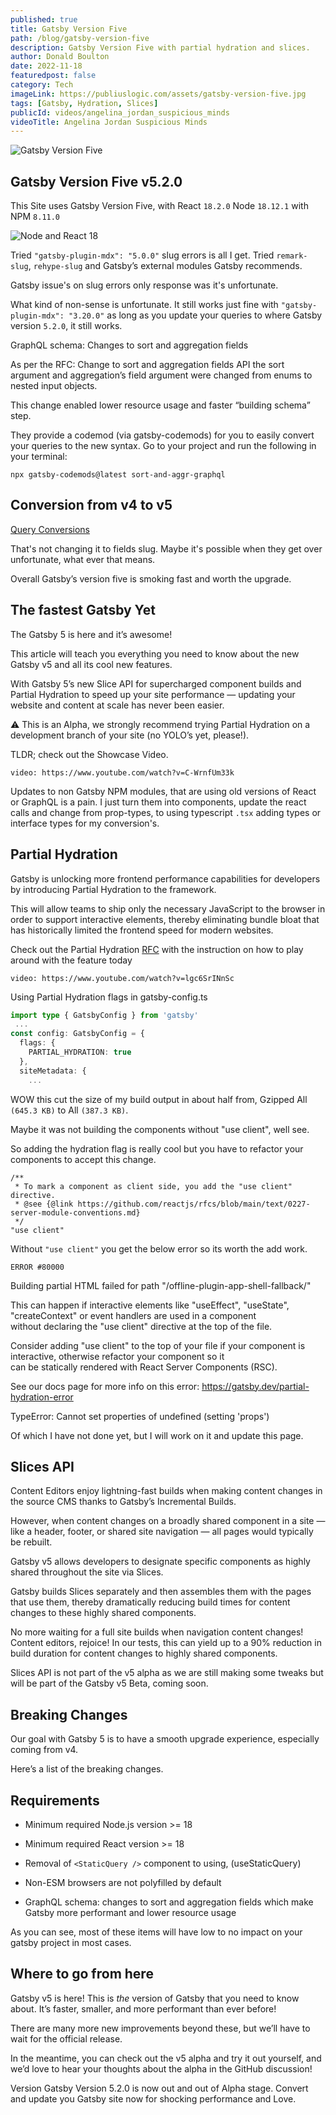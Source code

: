 ```yaml
---
published: true
title: Gatsby Version Five
path: /blog/gatsby-version-five
description: Gatsby Version Five with partial hydration and slices.
author: Donald Boulton
date: 2022-11-18
featuredpost: false
category: Tech
imageLink: https://publiuslogic.com/assets/gatsby-version-five.jpg
tags: [Gatsby, Hydration, Slices]
publicId: videos/angelina_jordan_suspicious_minds
videoTitle: Angelina Jordan Suspicious Minds
---
```


![Gatsby Version Five](../../../static/assets/gatsby-version-five.jpg)

## Gatsby Version Five v5.2.0

This Site uses Gatsby Version Five, with React `18.2.0` Node `18.12.1` with NPM `8.11.0`

![Node and React 18](../../../static/img/Node-and-React-18.png)

Tried `"gatsby-plugin-mdx": "5.0.0"` slug errors is all I get. Tried `remark-slug`, `rehype-slug` and Gatsby’s external modules Gatsby recommends.

Gatsby issue's on slug errors only response was it's unfortunate.

What kind of non-sense is unfortunate. It still works just fine with `"gatsby-plugin-mdx": "3.20.0"` as long as you update your queries to where Gatsby version `5.2.0`, it still works.

GraphQL schema: Changes to sort and aggregation fields

As per the RFC: Change to sort and aggregation fields API the sort argument and aggregation’s field argument were changed from enums to nested input objects. 

This change enabled lower resource usage and faster “building schema” step.

They provide a codemod (via gatsby-codemods) for you to easily convert your queries to the new syntax. Go to your project and run the following in your terminal:

```tsx:title=Codemods
npx gatsby-codemods@latest sort-and-aggr-graphql
```

## Conversion from v4 to v5

<Section>

[Query Conversions](https://www.gatsbyjs.com/docs/reference/release-notes/migrating-from-v4-to-v5/)

That's not changing it to fields slug. Maybe it's possible when they get over unfortunate, what ever that means.

Overall Gatsby’s version five is smoking fast and worth the upgrade.

</Section>

<Section>

## The fastest Gatsby Yet

The Gatsby 5 is here and it’s awesome! 

This article will teach you everything you need to know about the new Gatsby v5 and all its cool new features.

With Gatsby 5’s new Slice API for supercharged component builds and Partial Hydration to speed up your site performance — updating your website and content at scale has never been easier.

⚠️ This is an Alpha, we strongly recommend trying Partial Hydration on a development branch of your site (no YOLO’s yet, please!).

TLDR; check out the Showcase Video.

</Section>

<Section>

`video: https://www.youtube.com/watch?v=C-WrnfUm33k`

</Section>

<Section>

Updates to non Gatsby NPM modules, that are using old versions of React or GraphQL is a pain. I just turn them into components, update the react calls and change from prop-types, to using typescript `.tsx` adding types or interface types for my conversion's.

</Section>

## Partial Hydration

<Section>

Gatsby is unlocking more frontend performance capabilities for developers by introducing Partial Hydration to the framework. 

This will allow teams to ship only the necessary JavaScript to the browser in order to support interactive elements, thereby eliminating bundle bloat that has historically limited the frontend speed for modern websites.

Check out the Partial Hydration [RFC](https://github.com/gatsbyjs/gatsby/discussions/36608) with the instruction on how to play around with the feature today

</Section>

<Section>

`video: https://www.youtube.com/watch?v=lgc6SrINnSc`

Using Partial Hydration flags in gatsby-config.ts

</Section>

```ts:title=Flags-for-gatsby-config.ts
import type { GatsbyConfig } from 'gatsby'
 ...
const config: GatsbyConfig = {
  flags: {
    PARTIAL_HYDRATION: true
  },
  siteMetadata: {
    ...
```

<Section>

WOW this cut the size of my build output in about half from, Gzipped All `(645.3 KB)` to All `(387.3 KB)`.

Maybe it was not building the components without "use client", well see.

So adding the hydration flag is really cool but you have to refactor your components to accept this change.

</Section>

```ts:title=Use-Client
/**
 * To mark a component as client side, you add the "use client" directive.
 * @see {@link https://github.com/reactjs/rfcs/blob/main/text/0227-server-module-conventions.md}
 */
"use client"
```

<Section>

Without `"use client"` you get the below error so its worth the add work.

 `ERROR #80000` 

Building partial HTML failed for path "/offline-plugin-app-shell-fallback/"

This can happen if interactive elements like "useEffect", "useState", "createContext" or event handlers are used in a component  
without declaring the "use client" directive at the top of the file.

Consider adding "use client" to the top of your file if your component is interactive, otherwise refactor your component so it   
can be statically rendered with React Server Components (RSC).

See our docs page for more info on this error: https://gatsby.dev/partial-hydration-error

  TypeError: Cannot set properties of undefined (setting 'props')

Of which I have not done yet, but I will work on it and update this page.

</Section>

## Slices API

<Section>

Content Editors enjoy lightning-fast builds when making content changes in the source CMS thanks to Gatsby’s Incremental Builds. 

However, when content changes on a broadly shared component in a site — like a header, footer, or shared site navigation — all pages would typically be rebuilt. 

Gatsby v5 allows developers to designate specific components as highly shared throughout the site via Slices. 

Gatsby builds Slices separately and then assembles them with the pages that use them, thereby dramatically reducing build times for content changes to these highly shared components. 

No more waiting for a full site builds when navigation content changes! Content editors, rejoice! In our tests, this can yield up to a 90% reduction in build duration for content changes to highly shared components. 

Slices API is not part of the v5 alpha as we are still making some tweaks but will be part of the Gatsby v5 Beta, coming soon.

</Section>

## Breaking Changes

<Section>

Our goal with Gatsby 5 is to have a smooth upgrade experience, especially coming from v4. 

Here’s a list of the breaking changes.

</Section>

## Requirements

<Section>

* Minimum required Node.js version >= 18

* Minimum required React version >= 18

* Removal of `<StaticQuery />` component to using, (useStaticQuery)

* Non-ESM browsers are not polyfilled by default

* GraphQL schema: changes to sort and aggregation fields which make Gatsby more performant and lower resource usage

As you can see, most of these items will have low to no impact on your gatsby project in most cases.
 
</Section>

<Section>

## Where to go from here

Gatsby v5 is here! This is *the* version of Gatsby that you need to know about. It’s faster, smaller, and more performant than ever before! 

There are many more new improvements beyond these, but we’ll have to wait for the official release. 

In the meantime, you can check out the v5 alpha and try it out yourself, and we’d love to hear your thoughts about the alpha in the GitHub discussion!

Version Gatsby Version 5.2.0 is now out and out of Alpha stage. Convert and update you Gatsby site now for shocking performance and Love.

</Section>

<WavyHr className="mt-1 mb-1 text-fuchsia-600" />
